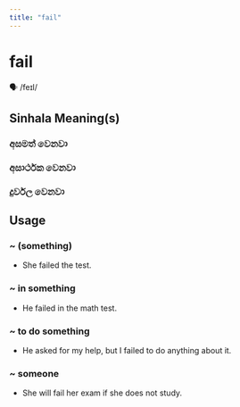 ```yaml
---
title: "fail"
---
```


# fail

🗣️ /feɪl/

## Sinhala Meaning(s)

### අසමත් වෙනවා
### අසාර්ථක වෙනවා
### දුර්වල වෙනවා

## Usage

### ~ (something)

- She failed the test.


### ~ in something

- He failed in the math test.


### ~ to do something

- He asked for my help, but I failed to do anything about it.


### ~ someone

- She will fail her exam if she does not study.

